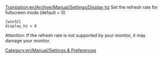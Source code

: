 [[Translation:en/Archive/Manual/Settings/Display hz]]
Set the refresh rate for fullscreen mode (default = 0)

 [win32]
 display_hz = 0

Attention: If the refresh rate is not supported by your monitor, it may damage your monitor.


[[Category:en/Manual/Settings & Preferences]]